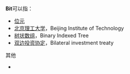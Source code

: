'''Bit'''可以指：
* [[位元|位元]]
* [[北京理工大学|北京理工大学]]，Beijing Institute of Technology
* [[树状数组|树状数组]]，Binary Indexed Tree
* [[国际投资协定|双边投资协定]]，Bilateral investment treaty
;其他
* {{lookfrom}}
{{disambig|Cat=三字拉丁字母缩写消歧义}}